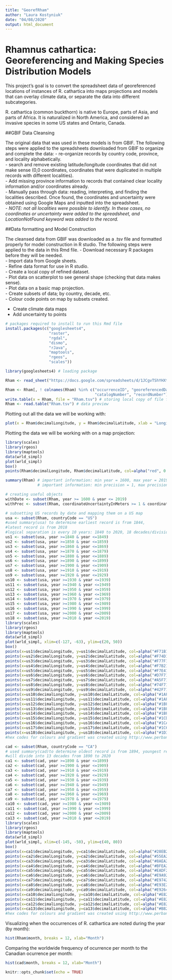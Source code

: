 ```yaml
---
title: "GeorefRham"
author: "Laura Kostyniuk"
date: "04/08/2020"
output: html_document
---
```


# **Rhamnus cathartica: Georeferencing and Making Species Distribution Models**

This project's goal is to convert the spreadsheet data of georeferenced locations of instances of R. cathartica into maps projections and models that can overlay climate data, or separate the data into different subcategories.

R. cathartica (common buckthorn) is native to Europe, parts of Asia, and parts of Africa. It is naturalized in North America, and considered an invasive species in some US states and Ontario, Canada. 

##GBIF Data Cleansing

The original data that was used in these models is from GBIF. The following steps were applied to the spreadsheets downloaded from GBIF to organize and complete the data:
- re-organize records by country code, province, and locality alphabetically.  
- search and remove existing latitude/longitude coordinates that did not make sense (0,0 coordinates, coordinates that were duplicated in multiple records with different localities).  
- Add missing province information to records that contained clear locality information and/or coordinates already.  
- Manually pass through data: reading, interpreting, and finding the localities described. Once found, the coordinates and uncertainty were obtained using Google Maps and inputted into the spreadsheet.  
- *NOTE: not all localities were possible to identify. In these cases, no coordinates or uncertainty were added to the spreadsheet, and LocationNotFound keyword was added to the record.*  

##Data formatting and Model Construction

The cleansed data from GBIF was downloaded as a .tsv file and formatted properly for model construction in R studio. The following steps were applied to the data in this Rmd file.
- Download necessary R packages before they will be needed.  
- Import data from Google sheets.  
- Refine data format for use in R studio.  
- Create a local copy of refined dataset.  
- Plot data on scatterplot to see general shape (checking that data makes sense).  
- Plot data on a basic map projection.  
- Create subsets of data; by country, decade, etc.  
- Colour code points on map by subsets created.  

- Create climate data maps  
- Add uncertainty to points  
```r
# packages required to install to run this Rmd file
install.packages(c("googlesheets4", 
                   "raster", 
                   "rgdal", 
                   "dismo", 
                   "rJava", 
                   "maptools", 
                   "rgeos", 
                   "scales"))
```

```r
library(googlesheets4) # loading package

Rham <- read_sheet("https://docs.google.com/spreadsheets/d/1JCgvTShYHXt2PfiDQowLeX9m3N7h_2r8mqTk6vS6_tU/edit?usp=sharing") # read data
```

```r
Rham <- Rham[, ! colnames(Rham) %in% c("occurrenceID", "georeferencedDate",
                                       "catalogNumber", "recordNumber")] # removing funky columns
write.table(x = Rham, file = "Rham.tsv") # storing local copy of file from google sheets to prevent having to re-authenticate
Rham <- read.table("Rham.tsv") # data preview
```

Plotting out all the data we will be working with:

```r
plot(x = Rham$decimalLongitude, y = Rham$decimalLatitude, xlab = "Longitude", ylab = "Latitude", cex=0.5)

```
Plotting the data we will be working with on a map projection:
```r
library(scales)
library(rgeos)
library(maptools)
data(wrld_simpl)
plot(wrld_simpl)
box()
points(Rham$decimalLongitude, Rham$decimalLatitude, col=alpha("red", 0.5), pch=16, cex=0.25)
```
```r
summary(Rham) # important information: min year = 1600, max year = 2019
              # important information: min precision = 1, max precision = 4000000
```

```r
# creating useful objects 
withDate <- subset(Rham, year >= 1600 & year <= 2019)
withPrec <- subset(Rham, coordinateUncertaintyInMeters >= 1 & coordinateUncertaintyInMeters <= 4000000)
```

```r
# subsetting US records by date and mapping them on a US map
usa <- subset(Rham, countryCode == "US")
#used summary(usa) to determine earliest record is from 1844, 
#latest record is from 2018
#logical separation is every 10 years: 1840 to 2020, 18 decades/divisions
us1 <- subset(usa, year >=1840 & year <=1849)
us2 <- subset(usa, year >=1850 & year <=1859)
us3 <- subset(usa, year >=1860 & year <=1869)
us4 <- subset(usa, year >=1870 & year <=1879)
us5 <- subset(usa, year >=1880 & year <=1889)
us6 <- subset(usa, year >=1890 & year <=1899)
us7 <- subset(usa, year >=1900 & year <=1909)
us8 <- subset(usa, year >=1910 & year <=1919)
us9 <- subset(usa, year >=1920 & year <=1929)
us10 <- subset(usa, year >=1930 & year <=1939)
us11 <- subset(usa, year >=1940 & year <=1949)
us12 <- subset(usa, year >=1950 & year <=1959)
us13 <- subset(usa, year >=1960 & year <=1969)
us14 <- subset(usa, year >=1970 & year <=1979)
us15 <- subset(usa, year >=1980 & year <=1989)
us16 <- subset(usa, year >=1990 & year <=1999)
us17 <- subset(usa, year >=2000 & year <=2009)
us18 <- subset(usa, year >=2010 & year <=2019)
library(scales)
library(rgeos)
library(maptools)
data(wrld_simpl)
plot(wrld_simpl, xlim=c(-127, -63), ylim=c(20, 50))
box()
points(x=us1$decimalLongitude, y=us1$decimalLatitude, col=alpha("#F71B18", 0.75), pch=16, cex=0.25)
points(x=us2$decimalLongitude, y=us2$decimalLatitude, col=alpha("#F74D18", 0.5), pch=16, cex=0.25)
points(x=us3$decimalLongitude, y=us3$decimalLatitude, col=alpha("#F77F18", 0.75), pch=16, cex=0.25)
points(x=us4$decimalLongitude, y=us4$decimalLatitude, col=alpha("#F7B218", 0.75), pch=16, cex=0.25)
points(x=us5$decimalLongitude, y=us5$decimalLatitude, col=alpha("#F7E419", 0.75), pch=16, cex=0.25)
points(x=us6$decimalLongitude, y=us6$decimalLatitude, col=alpha("#D7F719", 0.75), pch=16, cex=0.25)
points(x=us7$decimalLongitude, y=us7$decimalLatitude, col=alpha("#A5F719", 0.75), pch=16, cex=0.25)
points(x=us8$decimalLongitude, y=us8$decimalLatitude, col=alpha("#74F71A", 0.75), pch=16, cex=0.25)
points(x=us9$decimalLongitude, y=us9$decimalLatitude, col=alpha("#42F71A", 0.75), pch=16, cex=0.25)
points(x=us10$decimalLongitude, y=us10$decimalLatitude, col=alpha("#1AF724", 0.75), pch=16, cex=0.25)
points(x=us11$decimalLongitude, y=us11$decimalLatitude, col=alpha("#1AF756", 0.75), pch=16, cex=0.25)
points(x=us12$decimalLongitude, y=us12$decimalLatitude, col=alpha("#1BF788", 0.75), pch=16, cex=0.25)
points(x=us13$decimalLongitude, y=us13$decimalLatitude, col=alpha("#1BF7B9", 0.75), pch=16, cex=0.25)
points(x=us14$decimalLongitude, y=us14$decimalLatitude, col=alpha("#1BF7EB", 0.75), pch=16, cex=0.25)
points(x=us15$decimalLongitude, y=us15$decimalLatitude, col=alpha("#1CD1F7", 0.75), pch=16, cex=0.25)
points(x=us16$decimalLongitude, y=us16$decimalLatitude, col=alpha("#1CA0F7", 0.75), pch=16, cex=0.25)
points(x=us17$decimalLongitude, y=us17$decimalLatitude, col=alpha("#1C6EF7", 0.75), pch=16, cex=0.25)
points(x=us18$decimalLongitude, y=us18$decimalLatitude, col=alpha("#1D3DF7", 0.75), pch=16, cex=0.25)
#hex codes for colours and gradient was created using http://www.perbang.dk/rgbgradient/
```
```r
cad <- subset(Rham, countryCode == "CA")
# used summary(cad)to determine oldest record is from 1894, youngest record is from 2019
#will divide into 13 decades from 1890 to 2020
ca1 <- subset(cad, year >=1890 & year <=1899)
ca2 <- subset(cad, year >=1900 & year <=1909)
ca3 <- subset(cad, year >=1910 & year <=1919)
ca4 <- subset(cad, year >=1920 & year <=1929)
ca5 <- subset(cad, year >=1930 & year <=1939)
ca6 <- subset(cad, year >=1940 & year <=1949)
ca7 <- subset(cad, year >=1950 & year <=1959)
ca8 <- subset(cad, year >=1960 & year <=1969)
ca9 <- subset(cad, year >=1970 & year <=1979)
ca10 <- subset(cad, year >=1980 & year <=1989)
ca11 <- subset(cad, year >=1990 & year <=1999)
ca12 <- subset(cad, year >=2000 & year <=2009)
ca13 <- subset(cad, year >=2010 & year <=2019)
library(scales)
library(rgeos)
library(maptools)
data(wrld_simpl)
plot(wrld_simpl, xlim=c(-145, -50), ylim=c(40, 80))
box()
points(x=ca1$decimalLongitude, y=ca1$decimalLatitude, col=alpha("#28EB2F", 0.75), pch=16, cex=0.5)
points(x=ca2$decimalLongitude, y=ca2$decimalLatitude, col=alpha("#55EA27", 0.5), pch=16, cex=0.5)
points(x=ca3$decimalLongitude, y=ca3$decimalLatitude, col=alpha("#8AEA27", 0.75), pch=16, cex=0.5)
points(x=ca4$decimalLongitude, y=ca4$decimalLatitude, col=alpha("#BFEA27", 0.75), pch=16, cex=0.5)
points(x=ca5$decimalLongitude, y=ca5$decimalLatitude, col=alpha("#EADF27", 0.75), pch=16, cex=0.5)
points(x=ca6$decimalLongitude, y=ca6$decimalLatitude, col=alpha("#E9A927", 0.75), pch=16, cex=0.5)
points(x=ca7$decimalLongitude, y=ca7$decimalLatitude, col=alpha("#E97426", 0.75), pch=16, cex=0.5)
points(x=ca8$decimalLongitude, y=ca8$decimalLatitude, col=alpha("#E93E26", 0.75), pch=16, cex=0.5)
points(x=ca9$decimalLongitude, y=ca9$decimalLatitude, col=alpha("#E92644", 0.75), pch=16, cex=0.5)
points(x=ca10$decimalLongitude, y=ca10$decimalLatitude, col=alpha("#E82679", 0.75), pch=16, cex=0.5)
points(x=ca11$decimalLongitude, y=ca11$decimalLatitude, col=alpha("#E826AE", 0.75), pch=16, cex=0.5)
points(x=ca12$decimalLongitude, y=ca12$decimalLatitude, col=alpha("#E826E3", 0.75), pch=16, cex=0.5)
points(x=ca13$decimalLongitude, y=ca13$decimalLatitude, col=alpha("#B826E8", 0.75), pch=16, cex=0.5)
#hex codes for colours and gradient was created using http://www.perbang.dk/rgbgradient/
```

Visualizing when the occurrences of R. cathartica are noted during the year (by month):
```r
hist(Rham$month, breaks = 12, xlab="Month")
```
Comparing the worldwide frequency of ocurrence per month to the Canadian ocurrence per month:
```r
hist(cad$month, breaks = 12, xlab="Month")
```

```r
knitr::opts_chunk$set(echo = TRUE)
```
